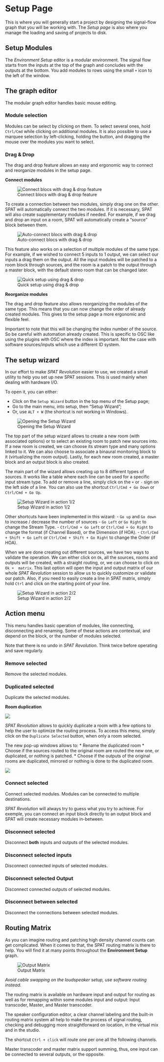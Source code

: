 # Setup Page {#sec-setup-page}

This is where you will generally start a project by designing the signal-flow graph that you will be working with. The _Setup page_ is also where you manage the loading and saving of projects to disk.


## Setup Modules

The _Environment Setup_ editor is a modular environment. The signal flow starts from the inputs at the top of the graph and concludes with the outputs at the bottom. You add modules to rows using the small ```+``` icon to the left of the window. 

## The graph editor

The modular graph editor handles basic mouse editing.

### Module selection

Modules can be select by clicking on them. To select several ones, hold ```Ctrl/Cmd``` while clicking on additional modules. It is also possible to use a marquee selection by left-clicking, holding the button, and dragging the mouse over the modules you want to select.

### Drag & Drop

The drag and drop feature allows an easy and ergonomic way to connect and reorganize modules in the setup page.

**Connect modules**

![Connect blocs with drag & drop feature](https://media.githubusercontent.com/media/FLUX-SE/doc_images/main/SpatR/Setup/DragDrop1)

To create a connection between two modules, simply drag one on the other. SPAT will  automatically connect the two modules. If it is necessary, SPAT will also create supplementary modules if needed. For example, if we drag and drop an input on a room, SPAT will automatically create a "source" block  between them.

![Auto-connect blocs with drag & drop](https://media.githubusercontent.com/media/FLUX-SE/doc_images/main/SpatR/Setup/DragDrop2)

This feature also works on a selection of multiple modules of the same type. For example, if we wished to connect 5 inputs to 1 output, we can select our inputs a drag them  on the output. All the input modules will be patched to a room block through sources, and the room is a patch to the output through a master block, with the default stereo room that can be changed later.

![Quick setup using drag & drop](https://media.githubusercontent.com/media/FLUX-SE/doc_images/main/SpatR/Setup/DragDrop3)

**Reorganize modules**

The drag and drop feature also allows reorganizing the modules of the same type. This means that you can now change the order of already created modules. This gives to the setup page a more ergonomic and flexible feel.

:::{.callout-warning}
 Important to note that this will be changing the index number of the source. So be careful with automation already created. This is specific to OSC like using the plugins with OSC where the index is important. Not the case with software sources/inputs which use a different ID system.
:::

## The setup wizard

In our effort to make _SPAT Revolution_ easier to use, we created a small utility to help you set up new SPAT sessions. This is used mainly when dealing with hardware I/O.

To open it, you can either:

- Click on the ```Setup Wizard``` button in the top menu of the Setup page;
- Go to the main menu, into setup, then "Setup Wizard";
- Or, use ```ALT + W``` (the shortcut is not working in Windows).

![Opening the Setup Wizard](https://media.githubusercontent.com/media/FLUX-SE/doc_images/main/SpatR/Setup/OpenSetupWizard)

The top part of the setup wizard allows to create a new room (with associated options) or to select an existing room to patch new sources into. If a new room is created, we can choose its stream type and many options linked to it. We can also choose to associate a binaural monitoring block to it (virtualizing the room output). Lastly, for each new room created, a master block and an output block is also created.

The main part of the wizard allows creating up to 8 different types of sources. It works like a table where each line can be used for a specific input stream type. To add or remove a line, simply click on the ```+``` or ```-``` sign on the left side of a line. You can also use the shortcut ```Ctrl/Cmd + Go Down``` or ```Ctrl/Cmd + Go Up```.

![Setup Wizard in action 1/2](https://media.githubusercontent.com/media/FLUX-SE/doc_images/main/SpatR/Setup/SetupWizard)

Other shortcuts have been implemented in this wizard:
- ```Go up``` and ```Go down``` to increase / decrease the number of sources
- ```Go Left``` or ```Go Right``` to change the Stream Type.
- ```Ctrl/Cmd + Go Left``` or ```Ctrl/Cmd + Go Right``` to change the format (if Channel Based), or the Dimension (if HOA).
- ```Ctrl/Cmd + Shift + Go Left``` or ```Ctrl/Cmd + Shift + Go Right``` to change the Order (if HOA).

When we are done creating out different sources, we have two ways to validate the operation. We can either click on ```Ok```, all the sources, rooms and outputs will be created, with a straight routing, or, we can choose to click on ```Ok +  matrix```. This last option will open the input and output matrix of our whole _SPAT Revolution_ session to allow us to quickly customize or validate our patch. Also, if you need to easily create a line in SPAT matrix, simply hold ```Ctrl``` and click on the starting point of your line.

![Setup Wizard in action 2/2](https://media.githubusercontent.com/media/FLUX-SE/doc_images/main/SpatR/Setup/SetupWizard)

## Action menu

This menu handles basic operation of modules, like connecting, disconnecting and renaming. Some of these actions are contextual, and depend on the block, or the number of modules selected.

:::{.callout-warning}
 Note that there is no undo in _SPAT Revolution_. Think twice before operating and save regularly.
:::

### Remove selected

Remove the selected modules.

### Duplicated selected

Duplicate the selected modules.

**Room duplication**

![](https://media.githubusercontent.com/media/FLUX-SE/doc_images/main/SpatR/Setup/RoomDuplicate.png)

_SPAT Revolution_ allows to quickly duplicate a room with a few options to help the user
to optimize the routing process. To access this menu, simply click on the ```Duplicate Selected``` button, when only a room selected.

The new pop-up windows allows to:
* Rename the duplicated room
* Choose if the sources routed to the original room are routed the new one, or duplicated, or nothing is patched.
* Choose if the outputs of the original rooms are duplicated, mirrored or nothing is done to the duplicated room.

![](https://media.githubusercontent.com/media/FLUX-SE/doc_images/main/SpatR/Setup/DuplicateRoom)


### Connect selected

Connect selected modules. Modules can be connected to multiple destinations.

:::{.callout-note}
_SPAT Revolution_ will always try to guess what you try to achieve. For exemple, you can connect an input block directly to an output block and SPAT will create necessary modules in-between.
:::

### Disconnect selected

Disconnect **both** inputs and outputs of the selected modules.

### Disconnect selected inputs

Disconnect connected inputs of selected modules.

### Disconnect selected Output

Disconnect connected outputs of selected modules.

### Disconnect between selected 

Disconnect the connections between selected modules.

## Routing Matrix

As you can imagine routing and patching high density channel counts can get complicated.
When it comes to that, the SPAT routing matrix is there to help.
You will find it at many points throughout the **Environment Setup** graph.

![Output Matrix](https://media.githubusercontent.com/media/FLUX-SE/doc_images/main/SpatR/Setup/OutputMatrix.png)

:::{.callout-note}
*Avoid cable swapping on the loudspeaker setup, use software routing instead.*
:::

The routing matrix is available on hardware input and output for routing as well as for remapping within some modules input and output: Input transcoder, Master, and Master transcoder.

The speaker configuration editor, a clear channel labeling and the built-in routing matrix system all help to make the process of signal routing, checking and debugging more straightforward on location, in the virtual mix and in the studio.

:::{.callout-note}
The shortcut ```Ctrl + click``` will route one per one all the following channels.
:::

Master transcoder and master matrix support summing, thus, one input can be connected to several outputs, or the opposite.
